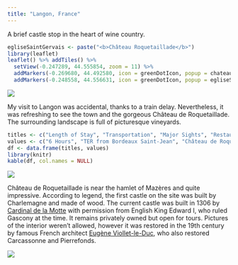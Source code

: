 ```yaml
---
title: "Langon, France"
---
```


A brief castle stop in the heart of wine country.

```r
egliseSaintGervais <- paste("<b>Château Roquetaillade</b>")
library(leaflet)
leaflet() %>% addTiles() %>%
  setView(-0.247289, 44.555854, zoom = 11) %>%
  addMarkers(-0.269680, 44.492580, icon = greenDotIcon, popup = chateauRoquetaillade) %>% # Château Roquetaillade
  addMarkers(-0.248558, 44.556631, icon = greenDotIcon, popup = egliseSaintGervais)  # Église Saint-Gervais-Saint-Protais
```

![](images/Langon/langon1.png)

My visit to Langon was accidental, thanks to a train delay. Nevertheless, it was refreshing to see the town and the gorgeous Château de Roquetaillade. The surrounding landscape is full of picturesque vineyards.

```r
titles <- c("Length of Stay", "Transportation", "Major Sights", "Restaurant Recommendations")
values <- c("6 Hours", "TER from Bordeaux Saint-Jean", "Château de Roquetaillade", "N/A")
df <- data.frame(titles, values)
library(knitr)
kable(df, col.names = NULL)
```

![](images/Langon/langon8.png)

Château de Roquetaillade is near the hamlet of Mazères and quite impressive. According to legend, the first castle on the site was built by Charlemagne and made of wood. The current castle was built in 1306 by [Cardinal de la Motte](https://en.wikipedia.org/wiki/Gaillard_de_la_Mothe) with permission from English King Edward I, who ruled Gascony at the time. It remains privately owned but open for tours. Pictures of the interior weren't allowed, however it was restored in the 19th century by famous French architect [Eugène Viollet-le-Duc](https://en.wikipedia.org/wiki/Eug%C3%A8ne_Viollet-le-Duc), who also restored Carcassonne and Pierrefonds.

![](images/Langon/langon3.png)
